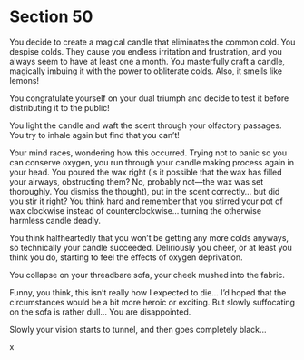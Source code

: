 # Section 50 {#sec-50}

You decide to create a magical candle that eliminates the common cold. You despise colds. They cause you endless irritation and frustration, and you always seem to have at least one a month. You masterfully craft a candle, magically imbuing it with the power to obliterate colds. Also, it smells like lemons! 

You congratulate yourself on your dual triumph and decide to test it before distributing it to the public!

You light the candle and waft the scent through your olfactory passages. You try to inhale again but find that you can’t!

Your mind races, wondering how this occurred. Trying not to panic so you can conserve oxygen, you run through your candle making process again in your head. You poured the wax right (is it possible that the wax has filled your airways, obstructing them? No, probably not—the wax was set thoroughly. You dismiss the thought), put in the scent correctly… but did you stir it right? You think hard and remember that you stirred your pot of wax clockwise instead of counterclockwise… turning the otherwise harmless candle deadly.

You think halfheartedly that you won’t be getting any more colds anyways, so technically your candle succeeded. Deliriously you cheer, or at least you think you do, starting to feel the effects of oxygen deprivation.

You collapse on your threadbare sofa, your cheek mushed into the fabric. 

Funny, you think, this isn’t really how I expected to die… I’d hoped that the circumstances would be a bit more heroic or exciting. But slowly suffocating on the sofa is rather dull… You are disappointed.

Slowly your vision starts to tunnel, and then goes completely black…

x
